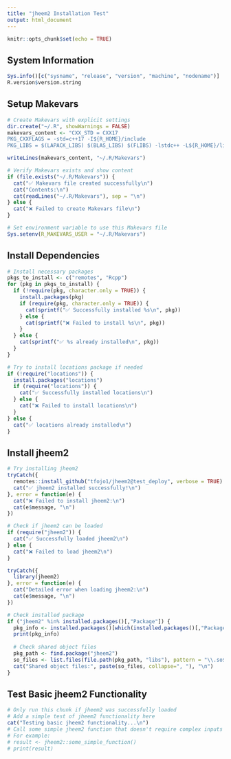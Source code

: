 ```yaml
---
title: "jheem2 Installation Test"
output: html_document
---
```


```r
knitr::opts_chunk$set(echo = TRUE)
```

## System Information

```r
Sys.info()[c("sysname", "release", "version", "machine", "nodename")]
R.version$version.string
```

## Setup Makevars

```r
# Create Makevars with explicit settings
dir.create("~/.R", showWarnings = FALSE)
makevars_content <- "CXX_STD = CXX17
PKG_CXXFLAGS = -std=c++17 -I${R_HOME}/include
PKG_LIBS = $(LAPACK_LIBS) $(BLAS_LIBS) $(FLIBS) -lstdc++ -L${R_HOME}/lib -lR"

writeLines(makevars_content, "~/.R/Makevars")

# Verify Makevars exists and show content
if (file.exists("~/.R/Makevars")) {
  cat("✅ Makevars file created successfully\n")
  cat("Contents:\n")
  cat(readLines("~/.R/Makevars"), sep = "\n")
} else {
  cat("❌ Failed to create Makevars file\n")
}

# Set environment variable to use this Makevars file
Sys.setenv(R_MAKEVARS_USER = "~/.R/Makevars")
```

## Install Dependencies

```r
# Install necessary packages
pkgs_to_install <- c("remotes", "Rcpp")
for (pkg in pkgs_to_install) {
  if (!require(pkg, character.only = TRUE)) {
    install.packages(pkg)
    if (require(pkg, character.only = TRUE)) {
      cat(sprintf("✅ Successfully installed %s\n", pkg))
    } else {
      cat(sprintf("❌ Failed to install %s\n", pkg))
    }
  } else {
    cat(sprintf("✅ %s already installed\n", pkg))
  }
}

# Try to install locations package if needed
if (!require("locations")) {
  install.packages("locations")
  if (require("locations")) {
    cat("✅ Successfully installed locations\n")
  } else {
    cat("❌ Failed to install locations\n")
  }
} else {
  cat("✅ locations already installed\n")
}
```

## Install jheem2

```r
# Try installing jheem2
tryCatch({
  remotes::install_github("tfojo1/jheem2@test_deploy", verbose = TRUE)
  cat("✅ jheem2 installed successfully!\n")
}, error = function(e) {
  cat("❌ Failed to install jheem2:\n")
  cat(e$message, "\n")
})

# Check if jheem2 can be loaded
if (require("jheem2")) {
  cat("✅ Successfully loaded jheem2\n")
} else {
  cat("❌ Failed to load jheem2\n")
}

tryCatch({
  library(jheem2)
}, error = function(e) {
  cat("Detailed error when loading jheem2:\n")
  cat(e$message, "\n")
})

# Check installed package
if ("jheem2" %in% installed.packages()[,"Package"]) {
  pkg_info <- installed.packages()[which(installed.packages()[,"Package"] == "jheem2"),]
  print(pkg_info)
  
  # Check shared object files
  pkg_path <- find.package("jheem2")
  so_files <- list.files(file.path(pkg_path, "libs"), pattern = "\\.so$")
  cat("Shared object files:", paste(so_files, collapse=", "), "\n")
}
```

## Test Basic jheem2 Functionality

```r
# Only run this chunk if jheem2 was successfully loaded
# Add a simple test of jheem2 functionality here
cat("Testing basic jheem2 functionality...\n")
# Call some simple jheem2 function that doesn't require complex inputs
# For example:
# result <- jheem2::some_simple_function()
# print(result)
```
